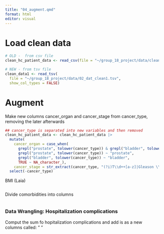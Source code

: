 ```yaml
---
title: "04_augment.qmd"
format: html
editor: visual
---
```


# Load clean data

```r
# OLD -  from csv file
clean_hc_patient_data <- read_csv(file = "~/group_18_project/data/clean_hc_patient_data.csv")

# NEW - from tsv file
clean_data1 <- read_tsv(
  file = "~/group_18_project/data/02_dat_clean1.tsv",
  show_col_types = FALSE)
```

# Augment

Make new columns cancer_organ and cancer_stage from cancer_type, removing the later afterwards

```r

## cancer_type is separated into new variables and then removed 
clean_hc_patient_data <- clean_hc_patient_data |>
  mutate(
    cancer_organ = case_when(
      grepl("prostate", tolower(cancer_type)) & grepl("bladder", tolower(cancer_type)) ~       "prostate,bladder",
      grepl("prostate", tolower(cancer_type)) ~ "prostate",
      grepl("bladder", tolower(cancer_type)) ~ "bladder",
      TRUE ~ NA_character_),
    cancer_stage = str_extract(cancer_type, "(?i)T\\d++[a-z]|Gleason \\d+")) |>
  select(-cancer_type)
```

BMI (Laia)

```r

```

Divide comorbidities into columns

```r

```

### Data Wrangling: Hospitalization complications

Comput the sum fo hopitalization complications and add is as a new columns called: " "

```r


```
